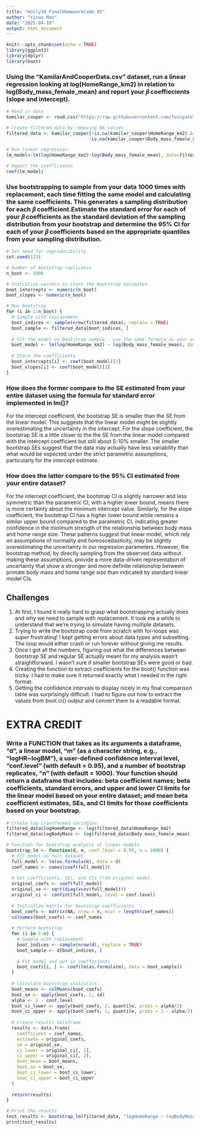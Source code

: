 ```yaml
---
title: "molly10_FinalHomeworkCode_05"
author: "Yinuo Mao"
date: "2025-04-10"
output: html_document
---
```


```r
knitr::opts_chunk$set(echo = TRUE)
library(ggplot2)
library(dplyr)
library(boot)
```

### Using the “KamilarAndCooperData.csv” dataset, run a linear regression looking at log(HomeRange_km2) in relation to log(Body_mass_female_mean) and report your 𝛽 coeffiecients (slope and intercept).
```r
# Read in data
kamilar_cooper <- read.csv("https://raw.githubusercontent.com/fuzzyatelin/fuzzyatelin.github.io/refs/heads/master/AN588_Spring25/KamilarAndCooperData.csv")

# Create filtered_data by removing NA values
filtered_data <- kamilar_cooper[!is.na(kamilar_cooper$HomeRange_km2) & 
                               !is.na(kamilar_cooper$Body_mass_female_mean),]

# Run linear regression
lm_model<-lm(log(HomeRange_km2)~log(Body_mass_female_mean), data=filtered_data)

# Report the coefficients
coef(lm_model)
```

### Use bootstrapping to sample from your data 1000 times with replacement, each time fitting the same model and calculating the same coefficients. This generates a sampling distribution for each 𝛽 coefficient.Estimate the standard error for each of your 𝛽 coefficients as the standard deviation of the sampling distribution from your bootstrap and determine the 95% CI for each of your 𝛽 coefficients based on the appropriate quantiles from your sampling distribution.
```r
# Set seed for reproducibility
set.seed(123)

# Number of bootstrap replicates
n_boot <- 1000

# Initialize vectors to store the bootstrap estimates
boot_intercepts <- numeric(n_boot)
boot_slopes <- numeric(n_boot)

# Run bootstrap
for (i in 1:n_boot) {
  # Sample with replacement
  boot_indices <- sample(nrow(filtered_data), replace = TRUE)
  boot_sample <- filtered_data[boot_indices, ]
  
  # Fit the model on bootstrap sample - use the same formula as your original model
  boot_model <- lm(log(HomeRange_km2) ~ log(Body_mass_female_mean), data = boot_sample)
  
  # Store the coefficients
  boot_intercepts[i] <- coef(boot_model)[1]
  boot_slopes[i] <- coef(boot_model)[2]
}
```

### How does the former compare to the SE estimated from your entire dataset using the formula for standard error implemented in lm()?
For the intercept coefficient, the bootstrap SE is smaller than the SE from the linear model. This suggests that the linear model might be slightly overestimating the uncertainty in the intercept. For the slope coefficient, the bootstrap SE is a little closer to the the SE from the linear model compared with the intercept coefficient but still about 5-10% smaller. The smaller bootstrap SEs suggest that the data may actually have less variability than what would be expected under the strict parametric assumptions, particularly for the intercept estimate.

### How does the latter compare to the 95% CI estimated from your entire dataset?
For the intercept coefficient, the bootstrap CI is slightly narrower and less symmetric than the parametric CI, with a higher lower bound, means there is more certainty about the minimum intercept value. Similarly, for the slope coefficient, the bootstrap CI has a higher lower bound while remains a similar upper bound compared to the parametric CI, indicating greater confidence in the minimum strength of the relationship between body mass and home range size. These patterns suggest that linear model, which rely on assumptions of normality and homoscedasticity, may be slightly overestimating the uncertainty in our regression parameters. However, the bootstrap method, by directly sampling from the observed data without making these assumptions, provide a more data-driven representation of uncertainty that show a stronger and more definite relationship between primate body mass and home range size than indicated by standard linear model CIs.

## Challenges
1. At first, I found it really hard to grasp what bootstrapping actually does and why we need to sample with replacement. It took me a while to understand that we're trying to simulate having multiple datasets.
2. Trying to write the bootstrap code from scratch with for-loops was super frustrating! I kept getting errors about data types and subsetting. The loop would either crash or run forever without giving me results.
3. Once I got all the numbers, figuring out what the differences between bootstrap SE and regular SE actually meant for my analysis wasn't straightforward. I wasn't sure if smaller bootstrap SEs were good or bad.
4. Creating the function to extract coefficients for the boot() function was tricky. I had to make sure it returned exactly what I needed in the right format.
5. Getting the confidence intervals to display nicely in my final comparison table was surprisingly difficult. I had to figure out how to extract the values from boot.ci() output and convert them to a readable format.


# EXTRA CREDIT

### Write a FUNCTION that takes as its arguments a dataframe, “d”, a linear model, “m” (as a character string, e.g., “logHR~logBM”), a user-defined confidence interval level, “conf.level” (with default = 0.95), and a number of bootstrap replicates, “n” (with default = 1000). Your function should return a dataframe that includes: beta coefficient names; beta coefficients, standard errors, and upper and lower CI limits for the linear model based on your entire dataset; and mean beta coefficient estimates, SEs, and CI limits for those coefficients based on your bootstrap.
```r
# Create log-transformed variables
filtered_data$logHomeRange <- log(filtered_data$HomeRange_km2)
filtered_data$logBodyMass <- log(filtered_data$Body_mass_female_mean)

# Function for bootstrap analysis of linear models
bootstrap_lm <- function(d, m, conf.level = 0.95, n = 1000) {
  # Fit model on full dataset
  full_model <- lm(as.formula(m), data = d)
  coef_names <- names(coef(full_model))
  
  # Get coefficients, SEs, and CIs from original model
  original_coefs <- coef(full_model)
  original_se <- sqrt(diag(vcov(full_model)))
  original_ci <- confint(full_model, level = conf.level)
  
  # Initialize matrix for bootstrap coefficients
  boot_coefs <- matrix(NA, nrow = n, ncol = length(coef_names))
  colnames(boot_coefs) <- coef_names
  
  # Perform bootstrap
  for (i in 1:n) {
    # Sample with replacement
    boot_indices <- sample(nrow(d), replace = TRUE)
    boot_sample <- d[boot_indices, ]
    
    # Fit model and put in coefficients
    boot_coefs[i, ] <- coef(lm(as.formula(m), data = boot_sample))
  }
  
  # Calculate bootstrap statistics
  boot_means <- colMeans(boot_coefs)
  boot_se <- apply(boot_coefs, 2, sd)
  alpha <- 1 - conf.level
  boot_ci_lower <- apply(boot_coefs, 2, quantile, probs = alpha/2)
  boot_ci_upper <- apply(boot_coefs, 2, quantile, probs = 1 - alpha/2)
  
  # Create results dataframe
  results <- data.frame(
    coefficient = coef_names,
    estimate = original_coefs,
    se = original_se,
    ci_lower = original_ci[, 1],
    ci_upper = original_ci[, 2],
    boot_mean = boot_means,
    boot_se = boot_se,
    boot_ci_lower = boot_ci_lower,
    boot_ci_upper = boot_ci_upper
  )
  
  return(results)
}

# Print the results
test_results <- bootstrap_lm(filtered_data, "logHomeRange ~ logBodyMass")
print(test_results)
```